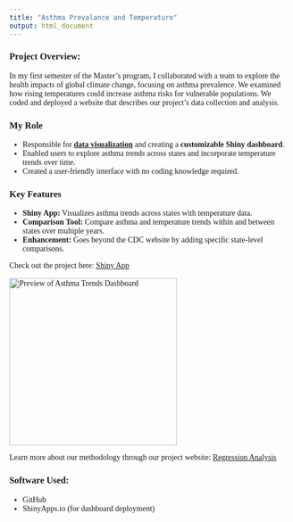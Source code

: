 ```yaml
---
title: "Asthma Prevalance and Temperature"
output: html_document
---
```


<style>
body {
    font-family: 'Georgia', serif;
}

h1, h2, h3 {
    font-family: 'Georgia', serif;
}
</style>

### Project Overview:

In my first semester of the Master's program, I collaborated with a team to explore the health impacts of global climate change, focusing on asthma prevalence. We examined how rising temperatures could increase asthma risks for vulnerable populations. We coded and deployed a website that describes our project's data collection and analysis. 

### My Role

- Responsible for [**data visualization**](https://zzihanlin.github.io/p8105_final/mapping.html) and creating a **customizable Shiny dashboard**.
- Enabled users to explore asthma trends across states and incorporate temperature trends over time.
- Created a user-friendly interface with no coding knowledge required.

### Key Features

- **Shiny App:** Visualizes asthma trends across states with temperature data. 
- **Comparison Tool:** Compare asthma and temperature trends within and between states over multiple years.
- **Enhancement:** Goes beyond the CDC website by adding specific state-level comparisons.

Check out the project here: [Shiny App](https://klopez67.shinyapps.io/final_draft/)  

```{=html}
<a href="https://klopez67.shinyapps.io/final_draft/">
    <img src="images/shiny.png" alt="Preview of Asthma Trends Dashboard" width="300"/>
</a>
```


Learn more about our methodology through our project website: [Regression Analysis](https://zzihanlin.github.io/p8105_final/index.html)

### Software Used:
- GitHub  
- ShinyApps.io (for dashboard deployment)







